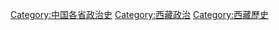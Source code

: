 [[Category:中国各省政治史|Category:中国各省政治史]]
[[Category:西藏政治|Category:西藏政治]]
[[Category:西藏歷史|Category:西藏歷史]]
